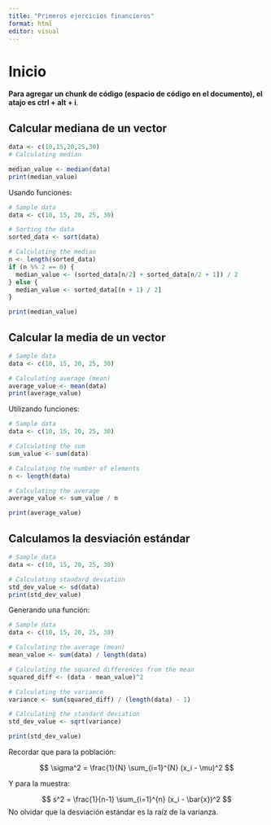 ```yaml
---
title: "Primeros ejercicios financieros"
format: html
editor: visual
---
```


# Inicio

**Para agregar un chunk de código (espacio de código en el documento), el atajo es ctrl + alt + i**.

## Calcular mediana de un vector

```r
data <- c(10,15,20,25,30)
# Calculating median

median_value <- median(data)
print(median_value)

```

Usando funciones:

```r
# Sample data
data <- c(10, 15, 20, 25, 30)

# Sorting the data
sorted_data <- sort(data)

# Calculating the median
n <- length(sorted_data)
if (n %% 2 == 0) {
  median_value <- (sorted_data[n/2] + sorted_data[n/2 + 1]) / 2
} else {
  median_value <- sorted_data[(n + 1) / 2]
}

print(median_value)
```

## Calcular la media de un vector

```r
# Sample data
data <- c(10, 15, 20, 25, 30)

# Calculating average (mean)
average_value <- mean(data)
print(average_value)
```

Utilizando funciones:

```r
# Sample data
data <- c(10, 15, 20, 25, 30)

# Calculating the sum
sum_value <- sum(data)

# Calculating the number of elements
n <- length(data)

# Calculating the average
average_value <- sum_value / n

print(average_value)
```

## Calculamos la desviación estándar

```r
# Sample data
data <- c(10, 15, 20, 25, 30)

# Calculating standard deviation
std_dev_value <- sd(data)
print(std_dev_value)
```

Generando una función:

```r
# Sample data
data <- c(10, 15, 20, 25, 30)

# Calculating the average (mean)
mean_value <- sum(data) / length(data)

# Calculating the squared differences from the mean
squared_diff <- (data - mean_value)^2

# Calculating the variance
variance <- sum(squared_diff) / (length(data) - 1)

# Calculating the standard deviation
std_dev_value <- sqrt(variance)

print(std_dev_value)
```

Recordar que para la población:

$$
\sigma^2 = \frac{1}{N} \sum_{i=1}^{N} (x_i - \mu)^2
$$

Y para la muestra:

$$
s^2 = \frac{1}{n-1} \sum_{i=1}^{n} (x_i - \bar{x})^2
$$
No olvidar que la desviación estándar es la raíz de la varianza. 
